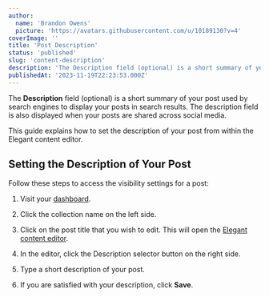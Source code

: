 ```yaml
---
author:
  name: 'Brandon Owens'
  picture: 'https://avatars.githubusercontent.com/u/10189130?v=4'
coverImage: ''
title: 'Post Description'
status: 'published'
slug: 'content-description'
description: 'The Description field (optional) is a short summary of your post used by search engines to display your posts in search results. The description field is also displayed when your posts are shared across social media.'
publishedAt: '2023-11-19T22:23:53.000Z'
---
```


The **Description** field (optional) is a short summary of your post used by search engines to display your posts in search results. The description field is also displayed when your posts are shared across social media.

This guide explains how to set the description of your post from within the Elegant content editor.

## Setting the Description of Your Post

Follow these steps to access the visibility settings for a post:

1. Visit your [dashboard](http://localhost:3000/admin).

2. Click the collection name on the left side.

3. Click on the post title that you wish to edit. This will open the [Elegant content editor](https://www.elegantframework.com/docs/content-editor).

4. In the editor, click the Description selector button on the right side.

5. Type a short description of your post.

6. If you are satisfied with your description, click **Save**.<br>



<div class="my-8 shadow-xl"><img class="rounded-xl" src="/api/images/elegant_content_editor_adding_description-I3OT.gif" alt=""></div>





